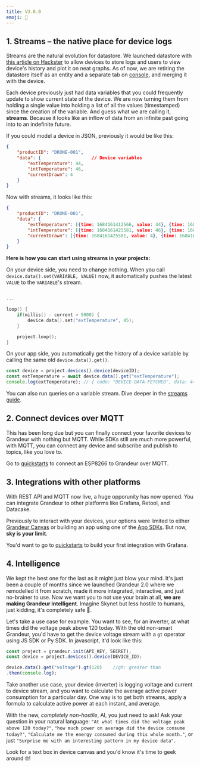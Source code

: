 ```yaml
---
title: V3.0.0
emoji: 🚀
---
```


## 1. Streams – the native place for device logs

Streams are the natural evolution for datastore. We launched datastore with [this article on Hackster](https://www.hackster.io/grandeurdev/data-persistence-in-iot-with-grander-fd09ee) to allow devices to store logs and users to view device's history and plot it on neat graphs. As of now, we are retiring the datastore itself as an entity and a separate tab on [console](https://console.grandeur.dev), and merging it with the device.

Each device previously just had data variables that you could frequently update to show current state of the device. We are now turning them from holding a single value into holding a list of all the values (timestamped) since the creation of the variable. And guess what we are calling it, **streams**. Because it looks like an inflow of data from an infinite past going into to an indefinite future.

If you could model a device in JSON, previously it would be like this:

```json
{
    "productID": "DRONE-001",
    "data": {                   // Device variables
        "extTemperature": 44,
        "intTemperature": 46,
        "currentDrawn": 4
    }
}
```

Now with streams, it looks like this:

```json
{
    "productID": "DRONE-001",
    "data": {
        "extTemperature": [{time: 1684161412566, value: 44}, {time: 1684161413566, value: 45}, {time: 1684161414568, value: 45}, {time: 1684161415569, value: 45}, {time: 1684161416570, value: 45}, {time: 1684161417571, value: 44}, {time: 1684161418573, value: 44}, {time: 1684161419575, value: 43}, {time: 1684161420576, value: 43}, {time: 1684161421577, value: 43}, ...],
        "intTemperature": [{time: 1684161425581, value: 46}, {time: 1684161426582, value: 47}, {time: 1684161427583, value: 47}, {time: 1684161428497, value: 47}, {time: 1684161429498, value: 47}, {time: 1684161430499, value: 46}, {time: 1684161431500, value: 46}, {time: 1684161432501, value: 46}, {time: 1684161433502, value: 47}, {time: 1684161434504, value: 47}, ...],
        "currentDrawn": [{time: 1684161425581, value: 4}, {time: 1684161426582, value: 5}, {time: 1684161427583, value: 5}, {time: 1684161428497, value: 5}, {time: 1684161429498, value: 5}, {time: 1684161430499, value: 4}, {time: 1684161431500, value: 4}, {time: 1684161432501, value: 3}, {time: 1684161433502, value: 3}, {time: 1684161434504, value: 3}, ...],
    }
}
```

**Here is how you can start using streams in your projects:**

On your device side, you need to change nothing. When you call `device.data().set(VARIABLE, VALUE)` now, it automatically pushes the latest `VALUE` to the `VARIABLE`'s stream.

```cpp

...

loop() {
    if(millis() - current > 5000) {
        device.data().set("extTemperature", 45);
    }

    project.loop();
}
```

On your app side, you automatically get the history of a device variable by calling the same old `device.data().get()`.

```js
const device = project.devices().device(deviceID);
const extTemperature = await device.data().get("extTemperature");
console.log(extTemperature); // { code: "DEVICE-DATA-FETCHED", data: 44, logs: [ { time: 1684161412566, value: 44 }, { time: 1684161413566, value: 45 }, { time: 1684161414568, value: 45 }, { time: 1684161415569, value: 45 }, { time: 1684161416570, value: 45 }, { time: 1684161417571, value: 44 }, { time: 1684161418573, value: 44 }, { time: 1684161419575, value: 43 }, { time: 1684161420576, value: 43 }, { time: 1684161421577, value: 43 }, ...] }
```

You can also run queries on a variable stream. Dive deeper in the [streams guide](guides/devices/streams).

## 2. Connect devices over MQTT

This has been long due but you can finally connect your favorite devices to Grandeur with nothing but MQTT. While SDKs still are much more powerful, with MQTT, you can connect any device and subscribe and publish to topics, like you love to.

Go to [quickstarts](../quickstart/connect-devices-over-mqtt) to connect an ESP8266 to Grandeur over MQTT.
 
## 3. Integrations with other platforms

With REST API and MQTT now live, a huge opporunity has now opened. You can integrate Grandeur to other platforms like Grafana, Retool, and Datacake.

Previously to interact with your devices, your options were limited to either [Grandeur Canvas](/references/canvas) or building an app using one of the [App SDKs](/references/app-sdk). But now, **sky is your limit**.

You'd want to go to [quickstarts](quickstart/connect-grafana) to build your first integration with Grafana.

## 4. Intelligence

We kept the best one for the last as it might just blow your mind. It's just been a couple of months since we launched Grandeur 2.0 where we remodelled it from scratch, made it more integrated, interactive, and just no-brainer to use. Now we want you to not use your brain at all, **we are making Grandeur intelligent**. Imagine Skynet but less hostile to humans, just kidding, it's completely safe 🤖.

Let's take a use case for example. You want to see, for an inverter, at what times did the voltage peak above 120 today. With the old non-smart Grandeur, you'd have to get the device voltage stream with a `gt` operator using JS SDK or Py SDK. In javascript, it'd look like this:

```js
const project = grandeur.init(API_KEY, SECRET);
const device = project.devices().device(DEVICE_ID);

device.data().get("voltage").gt(120)    //gt: greater than
.then(console.log);
```

Take another use case, your device (inverter) is logging voltage and current to device stream, and you want to calculate the average active power consumption for a particular day. One way is to get both streams, apply a formula to calculate active power at each instant, and average.

With the new, *completely non-hostile*, AI, you just need to ask! Ask your question in your natural language: `"At what times did the voltage peak above 120 today?"`, `"how much power on average did the device consume today?"`, `"Calculate me the energy consumed during this whole month."`, or just `"Surprise me with an interesting pattern in my device data"`.

Look for a text box in device canvas and you'd know it's time to geek around 🤓!